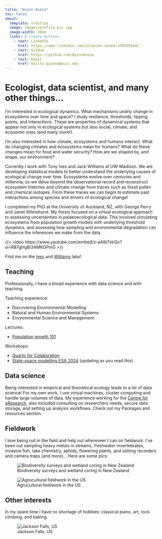 ```yaml
---
title: "Quinn Asena"
toc: false
about:
  template: trestles 
  image: images/profile_pic.jpg
  image-width: 20em
  links: # create buttons
    - text: LinkedIn
      href: https://www.linkedin.com/in/quinn-asena-a394202a4/
    - text: GitHub
      href: https://github.com/QuinnAsena
    - text: Email
      href: mailto:qasena@wisc.edu
---
```


# Ecologist, data scientist, and many other things...

I'm interested in ecological dynamics. What mechanisms undrly change in ecosystems over time and space? I study resilience, thresholds, tipping points, and interactions. These are properties of dynamical systems that appear not only in ecological systems but also social, climate, and economic ones (and many more!).

I'm also interested in how climate, ecosystems and humans interact. What do changing climates and ecosystems mean for humans? What do these changes mean for food and water security? How are we shaped by, and shape, our environment?

Currently I work with Tony Ives and Jack Williams at UW-Madison. We are developing statistical models to better understand the underlying causes of ecological change over time. Ecosystems evolve over centuries and millennia, so we delve beyond the observational record and reconstruct ecosystem histories and climate change from traces such as fossil pollen and chemical isotopes. From these traces we can begin to estimate past interactions among species and drivers of ecological change!

I completed my PhD at the University of Auckland, NZ, with George Perry and Janet Wilmshurst. My thesis focused on a virtual ecological approach to assessing uncertainties in palaeoecological data. This involved simulating ecosystems from population growth models with underlying threshold dynamics, and assessing how sampling and environmental degradation can influence the inferences we make from the data.

{{< video https://www.youtube.com/embed/z-aAIb7vkQo?si=R87gHgBi3AMKGPmG >}}

Find me on the [Ives](https://ives.labs.wisc.edu/people/) and [Williams](https://williamspaleolab.github.io/people/) labs!

## Teaching

Professionally, I have a broad experience with data science and with teaching. 

Teaching experience:

- Discovering Environmental Modelling
- Natural and Human Environmental Systems
- Environmental Science and Management

Lectures:

- [Population growth 101](https://quinnasena.shinyapps.io/growth_app/)

Workshops:

- [Quarto for Colaboration](https://github.com/QuinnAsena/resbaz2022)
- [State-space modelling ESA 2024](https://quinnasena.github.io/state-space-workhop-ESA/state-space-walkthrough.html) (updating as you read this)

## Data science

Being interested in empirical and theoretical ecology leads to a lot of data science! For my own work, I use virtual machines, cluster computing and handle large volumes of data. My experience working for the [Centre for eResearch](https://www.eresearch.auckland.ac.nz/), also included consulting on researchers needs, secure data storage, and setting up analysis workflows. Check out my Packages and resources section.


## Fieldwork

I love being out in the field and help out whereveer I can on fieldwork. I've been out sampling heavy metals in streams, freshwater invertebrates, invasive fish, lake chemistry, aphids, flowering plants, and setting recorders and camera traps (and more)... Here are some pics:

![Biodiversity surveys and wetland coring in New Zealand](images/nz.jpg)

![Agrucultural fieldwork in the US](images/arlington.jpeg)


## Other interests

In my spare time I have no shortage of hobbies: classical piano, art, rock climbing, and baking.

![Jackson Falls, US](images/rock-climbing.jpeg)
